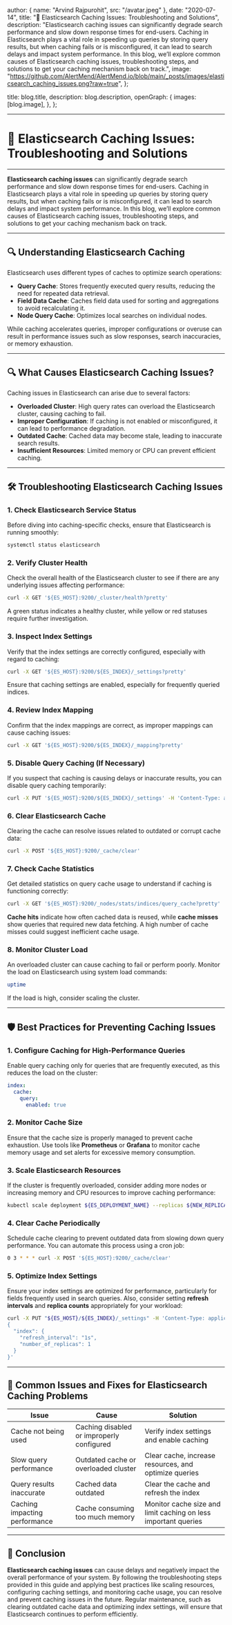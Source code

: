 
  author: { name: "Arvind Rajpurohit", src: "/avatar.jpeg" },
  date: "2020-07-14",
  title: "🚨 Elasticsearch Caching Issues: Troubleshooting and Solutions",
  description:
    "Elasticsearch caching issues can significantly degrade search performance and slow down response times for end-users. Caching in Elasticsearch plays a vital role in speeding up queries by storing query results, but when caching fails or is misconfigured, it can lead to search delays and impact system performance. In this blog, we’ll explore common causes of Elasticsearch caching issues, troubleshooting steps, and solutions to get your caching mechanism back on track.",
  image:
    "https://github.com/AlertMend/AlertMend.io/blob/main/_posts/images/elasticsearch_caching_issues.png?raw=true",
};

  title: blog.title,
  description: blog.description,
  openGraph: {
    images: [blog.image],
  },
};



---
# 🚨 **Elasticsearch Caching Issues: Troubleshooting and Solutions**
---

**Elasticsearch caching issues** can significantly degrade search performance and slow down response times for end-users. Caching in Elasticsearch plays a vital role in speeding up queries by storing query results, but when caching fails or is misconfigured, it can lead to search delays and impact system performance. In this blog, we’ll explore common causes of Elasticsearch caching issues, troubleshooting steps, and solutions to get your caching mechanism back on track.

---

## 🔍 **Understanding Elasticsearch Caching**

Elasticsearch uses different types of caches to optimize search operations:
- **Query Cache**: Stores frequently executed query results, reducing the need for repeated data retrieval.
- **Field Data Cache**: Caches field data used for sorting and aggregations to avoid recalculating it.
- **Node Query Cache**: Optimizes local searches on individual nodes.

While caching accelerates queries, improper configurations or overuse can result in performance issues such as slow responses, search inaccuracies, or memory exhaustion.

---

## 🔍 **What Causes Elasticsearch Caching Issues?**

Caching issues in Elasticsearch can arise due to several factors:
- **Overloaded Cluster**: High query rates can overload the Elasticsearch cluster, causing caching to fail.
- **Improper Configuration**: If caching is not enabled or misconfigured, it can lead to performance degradation.
- **Outdated Cache**: Cached data may become stale, leading to inaccurate search results.
- **Insufficient Resources**: Limited memory or CPU can prevent efficient caching.
  
---

## 🛠️ **Troubleshooting Elasticsearch Caching Issues**

### 1. **Check Elasticsearch Service Status**
Before diving into caching-specific checks, ensure that Elasticsearch is running smoothly:
```bash
systemctl status elasticsearch
```

### 2. **Verify Cluster Health**
Check the overall health of the Elasticsearch cluster to see if there are any underlying issues affecting performance:
```bash
curl -X GET '${ES_HOST}:9200/_cluster/health?pretty'
```
A green status indicates a healthy cluster, while yellow or red statuses require further investigation.

### 3. **Inspect Index Settings**
Verify that the index settings are correctly configured, especially with regard to caching:
```bash
curl -X GET '${ES_HOST}:9200/${ES_INDEX}/_settings?pretty'
```
Ensure that caching settings are enabled, especially for frequently queried indices.

### 4. **Review Index Mapping**
Confirm that the index mappings are correct, as improper mappings can cause caching issues:
```bash
curl -X GET '${ES_HOST}:9200/${ES_INDEX}/_mapping?pretty'
```

### 5. **Disable Query Caching (If Necessary)**
If you suspect that caching is causing delays or inaccurate results, you can disable query caching temporarily:
```bash
curl -X PUT '${ES_HOST}:9200/${ES_INDEX}/_settings' -H 'Content-Type: application/json' -d '{"index": {"cache": {"query": {"enabled": false}}}}'
```

### 6. **Clear Elasticsearch Cache**
Clearing the cache can resolve issues related to outdated or corrupt cache data:
```bash
curl -X POST '${ES_HOST}:9200/_cache/clear'
```

### 7. **Check Cache Statistics**
Get detailed statistics on query cache usage to understand if caching is functioning correctly:
```bash
curl -X GET '${ES_HOST}:9200/_nodes/stats/indices/query_cache?pretty'
```
**Cache hits** indicate how often cached data is reused, while **cache misses** show queries that required new data fetching. A high number of cache misses could suggest inefficient cache usage.

### 8. **Monitor Cluster Load**
An overloaded cluster can cause caching to fail or perform poorly. Monitor the load on Elasticsearch using system load commands:
```bash
uptime
```
If the load is high, consider scaling the cluster.

---

## 🛡️ **Best Practices for Preventing Caching Issues**

### 1. **Configure Caching for High-Performance Queries**
Enable query caching only for queries that are frequently executed, as this reduces the load on the cluster:
```yaml
index:
  cache:
    query:
      enabled: true
```

### 2. **Monitor Cache Size**
Ensure that the cache size is properly managed to prevent cache exhaustion. Use tools like **Prometheus** or **Grafana** to monitor cache memory usage and set alerts for excessive memory consumption.

### 3. **Scale Elasticsearch Resources**
If the cluster is frequently overloaded, consider adding more nodes or increasing memory and CPU resources to improve caching performance:
```bash
kubectl scale deployment ${ES_DEPLOYMENT_NAME} --replicas ${NEW_REPLICA_COUNT}
```

### 4. **Clear Cache Periodically**
Schedule cache clearing to prevent outdated data from slowing down query performance. You can automate this process using a cron job:
```bash
0 3 * * * curl -X POST '${ES_HOST}:9200/_cache/clear'
```

### 5. **Optimize Index Settings**
Ensure your index settings are optimized for performance, particularly for fields frequently used in search queries. Also, consider setting **refresh intervals** and **replica counts** appropriately for your workload:
```bash
curl -X PUT "${ES_HOST}/${ES_INDEX}/_settings" -H 'Content-Type: application/json' -d'
{
  "index": {
    "refresh_interval": "1s",
    "number_of_replicas": 1
  }
}'
```

---

## 🔄 **Common Issues and Fixes for Elasticsearch Caching Problems**

| **Issue**                              | **Cause**                                      | **Solution**                                      |
|----------------------------------------|------------------------------------------------|---------------------------------------------------|
| Cache not being used                   | Caching disabled or improperly configured      | Verify index settings and enable caching          |
| Slow query performance                 | Outdated cache or overloaded cluster           | Clear cache, increase resources, and optimize queries |
| Query results inaccurate               | Cached data outdated                           | Clear the cache and refresh the index             |
| Caching impacting performance          | Cache consuming too much memory                | Monitor cache size and limit caching on less important queries |

---

## 🚀 **Conclusion**

**Elasticsearch caching issues** can cause delays and negatively impact the overall performance of your system. By following the troubleshooting steps provided in this guide and applying best practices like scaling resources, configuring caching settings, and monitoring cache usage, you can resolve and prevent caching issues in the future. Regular maintenance, such as clearing outdated cache data and optimizing index settings, will ensure that Elasticsearch continues to perform efficiently.